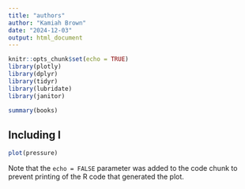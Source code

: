 ```yaml
---
title: "authors"
author: "Kamiah Brown"
date: "2024-12-03"
output: html_document
---
```


```r
knitr::opts_chunk$set(echo = TRUE)
library(plotly)
library(dplyr)
library(tidyr)
library(lubridate)
library(janitor)
```

```r
summary(books)
```

## Including l

```r
plot(pressure)
```

Note that the `echo = FALSE` parameter was added to the code chunk to prevent printing of the R code that generated the plot.
